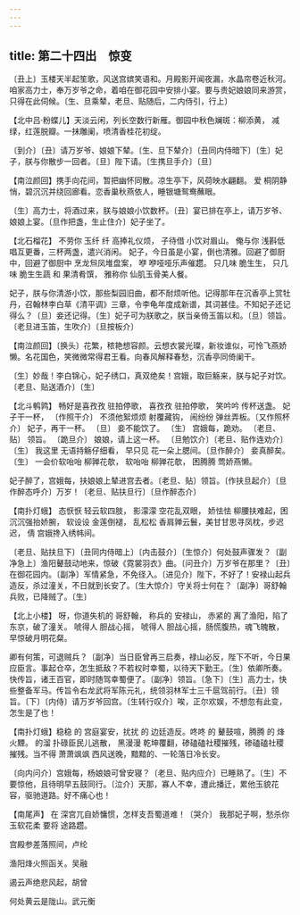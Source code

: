 ```yaml
---
---
---
```

title: 第二十四出　惊变
---



〔丑上〕玉楼天半起笙歌，风送宫嫔笑语和。月殿影开闻夜漏，水晶帘卷近秋河。咱家高力士，奉万岁爷之命，着咱在御花园中安排小宴。要与贵妃娘娘同来游赏，只得在此伺候。〔生、旦乘辇，老旦、贴随后，二内侍引，行上〕



【北中吕·粉蝶儿】天淡云闲，列长空数行新雁。御园中秋色斓斑：柳添黄， 减绿，红莲脱瓣。一抹雕阑，喷清香桂花初绽。

〔到介〕〔丑〕请万岁爷、娘娘下辇。〔生、旦下辇介〕〔丑同内侍暗下〕〔生〕妃子，朕与你散步一回者。〔旦〕陛下请。〔生携旦手介〕〔旦〕



【南泣颜回】携手向花间，暂把幽怀同散。凉生亭下，风荷映水翩翻。 爱 桐阴静悄，碧沉沉并绕回廊看。恋香巢秋燕依人，睡银塘鸳鸯蘸眼。

〔生〕高力士，将酒过来，朕与娘娘小饮数杯。〔丑〕宴已排在亭上，请万岁爷、娘娘上宴。〔旦作把盏，生止住介〕妃子坐了。



【北石榴花】 不劳你 玉纤 纤 高捧礼仪烦， 子待借 小饮对眉山。 俺与你 浅斟低唱互更番，三杯两盏，遣兴消闲。 妃子，今日虽是小宴，倒也清雅。回避了御厨中，回避了御厨中 烹龙炰凤堆盘案， 咿 咿哑哑乐声催趱。 只几味 脆生生， 只几味 脆生生蔬 和 果清肴馔， 雅称你 仙肌玉骨美人餐。

妃子，朕与你清游小饮，那些梨园旧曲，都不耐烦听他。记得那年在沉香亭上赏牡丹，召翰林李白草《清平调》三章，令李龟年度成新谱，其词甚佳。不知妃子还记得么？〔旦〕妾还记得。〔生〕妃子可为朕歌之，朕当亲倚玉笛以和。〔旦〕领旨。〔老旦进玉笛，生吹介〕〔旦按板介〕



【南泣颜回】〔换头〕花繁，秾艳想容颜。云想衣裳光璨，新妆谁似，可怜飞燕娇懒。名花国色，笑微微常得君王看。向春风解释春愁，沉香亭同倚阑干。

〔生〕妙哉！李白锦心，妃子绣口，真双绝矣！宫娥，取巨觞来，朕与妃子对饮。〔老旦、贴送酒介〕〔生〕



【北斗鹌鹑】 畅好是喜孜孜 驻拍停歌， 喜孜孜 驻拍停歌， 笑吟吟 传杯送盏。 妃子干一杯， 〔作照干介〕 不须他絮烦烦 射覆藏钩， 闹纷纷 弹丝弄板。〔又作照杯介〕 妃子，再干一杯。 〔旦〕 妾不能饮了。 〔生〕 宫娥每，跪劝。 〔老旦、贴〕 领旨。 〔跪旦介〕 娘娘，请上这一杯。 〔旦勉饮介〕〔老旦、贴作连劝介〕〔生〕 我这里 无语持觞仔细看， 早只见 花一朵上腮间。〔旦作醉介〕 妾真醉矣。 〔生〕 一会价软咍咍 柳亸花欹， 软咍咍 柳亸花欹， 困腾腾 莺娇燕懒。

妃子醉了，宫娥每，扶娘娘上辇进宫去者。〔老旦、贴〕领旨。〔作扶旦起介〕〔旦作醉态呼介〕万岁！〔老旦、贴扶旦行〕〔旦作醉态介〕



【南扑灯蛾】 态恹恹 轻云软四肢， 影濛濛 空花乱双眼， 娇怯怯 柳腰扶难起，困沉沉强抬娇腕， 软设设 金莲倒褪， 乱松松 香肩亸云鬟，美甘甘思寻凤枕，步迟迟， 倩 宫娥搀入绣帏间。

〔老旦、贴扶旦下〕〔丑同内侍暗上〕〔内击鼓介〕〔生惊介〕何处鼓声骤发？〔副净急上〕渔阳鼙鼓动地来，惊破《霓裳羽衣》曲。〔问丑介〕万岁爷在那里？〔丑〕在御花园内。〔副净〕军情紧急，不免径入。〔进见介〕陛下，不好了！安禄山起兵造反，杀过潼关，不日就到长安了。〔生大惊介〕守关将士何在？〔副净〕哥舒翰兵败，已降贼了。〔生〕



【北上小楼】 呀，你道失机的 哥舒翰， 称兵的 安禄山， 赤紧的 离了渔阳，陷了东京，破了潼关。 唬得人 胆战心摇， 唬得人 胆战心摇，肠慌腹热，魂飞魄散，早惊破月明花粲。

卿有何策，可退贼兵？〔副净〕当日臣曾再三启奏，禄山必反，陛下不听，今日果应臣言。事起仓卒，怎生抵敌？不若权时幸蜀，以待天下勤王。〔生〕依卿所奏。快传旨，诸王百官，即时随驾幸蜀便了。〔副净〕领旨。〔急下〕〔生〕高力士，快些整备军马。传旨令右龙武将军陈元礼，统领羽林军士三千扈驾前行。〔丑〕领旨。〔下〕〔内侍〕请万岁爷回宫。〔生转行叹介〕唉，正尔欢娱，不想忽有此变，怎生是了也！



【南扑灯蛾】稳稳 的 宫庭宴安，扰扰 的 边廷造反。咚咚 的 鼙鼓喧，腾腾 的 烽火黫。 的溜 扑碌臣民儿逃散， 黑漫漫 乾坤覆翻，碜磕磕社稷摧残，碜磕磕社稷摧残。当不得 萧萧飒飒 西风送晚，黯黯的、一轮落日冷长安。

〔向内问介〕宫娥每，杨娘娘可曾安寝？〔老旦、贴内应介〕已睡熟了。〔生〕不要惊他，且待明早五鼓同行。〔泣介〕天那，寡人不幸，遭此播迁，累他玉貌花容，驱驰道路。好不痛心也！



【南尾声】 在 深宫兀自娇慵惯，怎样支吾蜀道难！〔哭介〕 我那妃子啊，愁杀你 玉软花柔 要将 途路趱。

宫殿参差落照间，卢纶





渔阳烽火照函关。吴融





遏云声绝悲风起，胡曾





何处黄云是陇山。武元衡
